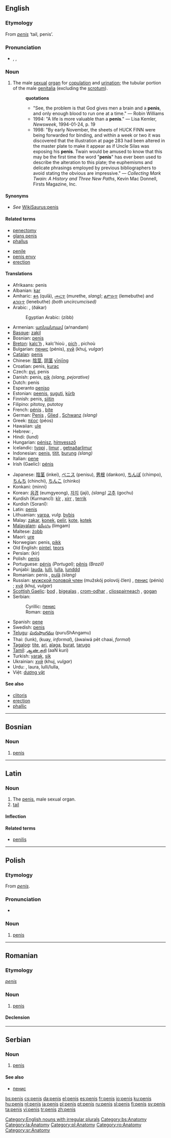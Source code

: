 {{wikipedia}}
==English==

===Etymology===
From {{L.}} ''[[#Latin|penis]]'' ‘tail, penis’.

===Pronunciation===
*{{enPR|pē'nis, pē'nəs}}, {{IPA|/ˈpiːnɪs/, /ˈpiːnəs/}}, {{SAMPA|/"pi:nIs/, /"pi:n@s/}}

===Noun===
{{en-noun|es|pl2=penes}}

# {{anatomy}} The male [[sexual]] [[organ]] for [[copulation]] and [[urination]]; the tubular portion of the male [[genitalia]] (excluding the [[scrotum]]).
#:'''quotations'''
#:*"See, the problem is that God gives men a brain and a '''penis''', and only enough blood to run one at a time." &mdash; Robin Williams
#:*1994: "A life is more valuable than a '''penis'''." &mdash; Lisa Kemler, ''Newsweek'', 1994-01-24, p. 19
#:*1998: "By early November, the sheets of HUCK FINN were being forwarded for binding, and within a week or two it was discovered that the illustration at page 283 had been altered in the master plate to make it appear as if Uncle Silas was exposing his '''penis'''. Twain would be amused to know that this may be the first time the word "'''penis'''" has ever been used to describe the alteration to this plate; the euphemisms and delicate phrasings employed by previous bibliographers to avoid stating the obvious are impressive." &mdash; ''Collecting Mark Twain: A History and Three New Paths'', Kevin Mac Donnell, Firsts Magazine, Inc.

====Synonyms====
*''See'' [[WikiSaurus:penis]]

====Related terms====
{{top2}}
*[[penectomy]]
*[[glans penis]]
*[[phallus]]
{{mid2}}
*[[penile]]
*[[penis envy]]
*[[erection]]
{{bottom}}

====Translations====
{{trans-top|the male sexual organ for copulation and urination}}
*Afrikaans: penis
*Albanian: [[kar]] {{m}}
*Amharic: [[ቁላ]] (qulā), [[ሙርጥ]] (murethe, ''slang)''; [[ልምቡጥ]] (lemebuthe) and [[ልንቡጥ]] (lenebuthe) ''(both uncircumcised)''
*Arabic: {{ARchar|[[قضيب]]}} {{unicode|(qaɖí:b)}} {{m}}, {{ARchar|[[ذكر]]}} (ðákar) {{m}}
*:Egyptian Arabic: {{ARchar|[[زب]]}} (zibb)
*Armenian: [[առնանդամ]] (aŕnandam)
*[[Basque]]: [[zakil]]
*Bosnian: [[penis#Bosnian|penis]] {{m}}
*[[Breton]]: [[kalc'h]] {{m}}, kalc'hioù {{p}}, [[pich]] {{m}}, pichoù {{p}}
*Bulgarian: [[пенис]] (pénis), [[хуй]] (khuj, ''vulgar'')
*[[Catalan]]: [[penis#Catalan|penis]] {{m}}
*Chinese: [[陰莖]], [[阴茎]] [[yīnjīng]]
*Croatian: penis, [[kurac]]
*Czech: [[pyj]], penis
*Danish: penis, [[pik]] ''(slang, pejorative)''
*Dutch: penis
*Esperanto [[peniso]]
*Estonian: [[peenis]], [[suguti]], [[kürb]]
*Finnish: penis, [[siitin]]
*Filipino: pitotoy, putotoy
*French: [[pénis]] {{m}}, [[bite#French|bite]] {{m}}
*German: [[Penis#German|Penis]] {{m}}, [[Glied]] {{n}}, [[Schwanz]] {{m}} ''(slang)''
*Greek: [[πέος]] (péos) {{n}}
*Hawaiian: [[ule]]
*Hebrew: {{he-translation|פין|pin}} {{m}}, {{he-translation|זין|záyin}} {{m}} {{slang}}
*Hindi: (lund)
*Hungarian: [[pénisz]], [[hímvessző]]
*Icelandic: [[typpi]] {{n}}, [[limur]] {{m}}, [[getnaðarlimur]] {{m}}
*Indonesian: [[penis#Indonesian|penis]], [[titit]], [[burung]] ''(slang)''
*Italian: [[pene]] {{m}}
*Irish (Gaelic): [[pénis]]
{{trans-mid}}
*Japanese: [[陰茎]] (inkei), [[ペニス]] (penisu), [[男根]] (dankon), [[ちんぽ]] (chimpo), [[ちんち]] (chinchi), [[ちんこ]] (chinko)
*Konkani: (minni)
*Korean: [[음경]] (eumgyeong), [[자지]] (jaji), ''(slang)'' [[고추]] (gochu)
*Kurdish (Kurmancî): [[kîr]] {{m}}, [[xirr]] {{m}}, [[terrik]] {{m}}
*Kurdish (Soranî): {{KUchar|[[کێر]]}}
*Latin: [[penis#Latin|penis]] {{m}}
*Lithuanian: [[varpa]], ''vulg.'' [[bybis]]
*Malay: [[zakar]], [[konek]], [[pelir]], [[kote]], [[kotek]]
*[[Malayalam]]: [[ലിംഗം]] (limgam)
*Maltese: [[żobb]]
*Maori: [[ure]]
*Norwegian: penis, [[pikk]]
*Old English: [[pintel]], [[teors]]
*Persian: {{FAchar|[[کیر]]}} (kir)
*Polish: [[#Polish|penis]] {{m}}
*Portuguese: [[pénis]] {{m}} ''(Portugal)''; [[pênis]] {{m}} ''(Brazil)''
*Punjabi: {{URchar|[[لن]]}} {{unicode|(lun)}} {{m}} [[lauda]], [[lulli]], [[lulla]], [[lunddd]]
*Romanian: penis {{m}}, [[pulă]] ''(slang)''
*Russian: [[мужской половой член]] (mužskój polovój člen) {{m}}, [[пенис]] (pénis) {{m}}; [[хуй]] (khuj, ''vulgar'')
*[[Scottish Gaelic]]: [[bod#Scottish Gaelic|bod]] {{m}}, [[bigealas]] {{m}}, [[crom-odhar]] {{m}}, [[cliospairneach]] {{m}}, [[gogan]] {{m}}
*Serbian:
*:Cyrillic: [[пенис#Serbian|пенис]] {{m}}
*:Roman: [[penis#Serbian|penis]] {{m}}
*Spanish: [[pene]] {{m}}
*Swedish: [[penis#Swedish|penis]] {{m}}
*[[Telugu]]: [[పురుషాంగము]] (puruShAngamu)
*Thai: {{THchar|[[ลึงค์]]}} (lunk), {{THchar|[[ควย]]}} (kuay, ''informal''), {{THchar|[[อวัยวะเพศชาย]]}} (àwaiwá pêt chaai, ''formal'')
*[[Tagalog]]: [[tite]], [[ari]], [[alaga]], [[burat]], [[tarugo]]
*[[Tamil]]: [[ஆண் குறி]] (aaN kuri)
*Turkish: [[yarak]], [[sik]]
*Ukrainian: [[хуй]] (khuj, ''vulgar'') {{m}}
*Urdu: {{URchar|[[لند]]}} {{unicode|(lund, ''vulgar'')}} {{m}}, laura, lulli/lulla,
*Việt: [[dương vật]]
{{trans-bottom}}

====See also====
*[[clitoris]]
*[[erection]]
*[[phallic]]

[[Category:English nouns with irregular plurals]]

----

==Bosnian==

===Noun===
{{infl|bs|noun|gender=m}} {{s}}

# [[penis#English|penis]]

[[Category:bs:Anatomy]]

----

==Latin==

===Noun===
{{la-noun|penis|penis|penis|m|third}}

# The [[#English|penis]], male sexual organ.
# [[tail]]

====Inflection====
{{la-decl-3rd|M|penis|pen}}

====Related terms====
*[[penilis]]

[[Category:la:Anatomy]]

----

==Polish==

===Etymology===
From {{L.|pl}}  ''[[#Latin|penis]]''.

===Pronunciation===
*{{IPA|/ˈpɛnis/}}

===Noun===
{{pl-noun|g=m|penisy}}

# [[#English|penis]]

[[Category:pl:Anatomy]]

----

==Romanian==

===Etymology===
{{L.|ro}} ''[[penis#Latin|penis]]''

===Noun===
{{ro-noun|gend=n|pl=penisuri}}

# [[penis#English|penis]]

====Declension====
{{ro-noun-n|pl=penisuri|def=penisul}}

[[Category:ro:Anatomy]]

----

==Serbian==

===Noun===
{{infl|sr|noun|gender=m}} {{s}}

# [[penis#English|penis]]

====See also====
*[[пенис#Serbian|пенис]]

[[Category:sr:Anatomy]]

[[bs:penis]]
[[cs:penis]]
[[da:penis]]
[[el:penis]]
[[es:penis]]
[[fr:penis]]
[[io:penis]]
[[ku:penis]]
[[hu:penis]]
[[nl:penis]]
[[ja:penis]]
[[pl:penis]]
[[pt:penis]]
[[ru:penis]]
[[sl:penis]]
[[fi:penis]]
[[sv:penis]]
[[ta:penis]]
[[vi:penis]]
[[tr:penis]]
[[zh:penis]]